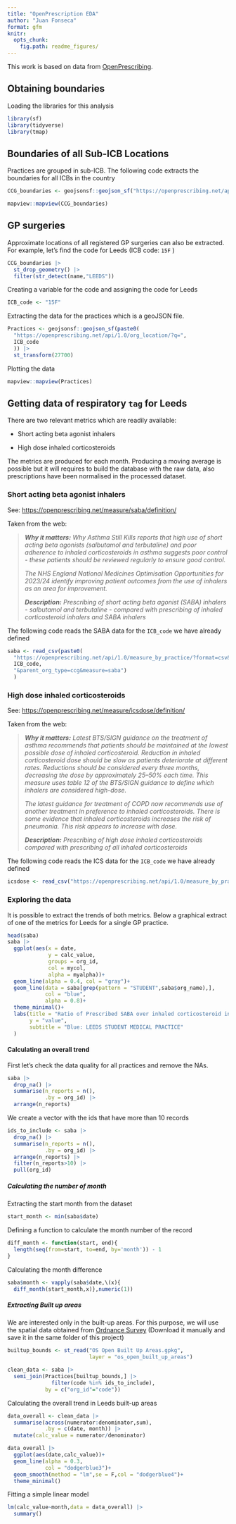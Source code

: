 ```yaml
---
title: "OpenPrescription EDA"
author: "Juan Fonseca"
format: gfm
knitr:
  opts_chunk:
    fig.path: readme_figures/
---
```


This work is based on data from [OpenPrescribing](https://openprescribing.net/).

## Obtaining boundaries

Loading the libraries for this analysis

```r
library(sf)
library(tidyverse)
library(tmap)
```

## Boundaries of all Sub-ICB Locations

Practices are grouped in sub-ICB. The following code extracts the boundaries for all ICBs in the country

```r
CCG_boundaries <- geojsonsf::geojson_sf("https://openprescribing.net/api/1.0/org_location/?org_type=ccg") 
```

```r
mapview::mapview(CCG_boundaries)
```

## GP surgeries

Approximate locations of all registered GP surgeries can also be extracted. For example, let's find the code for Leeds (ICB code: `15F` )

```r
CCG_boundaries |>
  st_drop_geometry() |>
  filter(str_detect(name,"LEEDS"))
```

Creating a variable for the code and assigning the code for Leeds

```r
ICB_code <- "15F" 
```

Extracting the data for the practices which is a geoJSON file.

```r
Practices <- geojsonsf::geojson_sf(paste0(
  "https://openprescribing.net/api/1.0/org_location/?q=",
  ICB_code
  )) |> 
  st_transform(27700)
```

Plotting the data

```r
mapview::mapview(Practices)
```

## Getting data of respiratory `tag` for Leeds

There are two relevant metrics which are readily available:

-   Short acting beta agonist inhalers

-   High dose inhaled corticosteroids

The metrics are produced for each month. Producing a moving average is possible but it will requires to build the database with the raw data, also prescriptions have been normalised in the processed dataset.

### Short acting beta agonist inhalers

See: <https://openprescribing.net/measure/saba/definition/>

Taken from the web:

> ***Why it matters:** Why Asthma Still Kills reports that high use of short acting beta agonists (salbutamol and terbutaline) and poor adherence to inhaled corticosteroids in asthma suggests poor control - these patients should be reviewed regularly to ensure good control.*
>
> *The NHS England National Medicines Optimisation Opportunities for 2023/24 identify improving patient outcomes from the use of inhalers as an area for improvement.*
>
> ***Description:** Prescribing of short acting beta agonist (SABA) inhalers - salbutamol and terbutaline - compared with prescribing of inhaled corticosteroid inhalers and SABA inhalers*

The following code reads the SABA data for the `ICB_code` we have already defined

```r
saba <- read_csv(paste0(
  "https://openprescribing.net/api/1.0/measure_by_practice/?format=csv&org=",
  ICB_code,
  "&parent_org_type=ccg&measure=saba")
  )
```

### High dose inhaled corticosteroids

See: <https://openprescribing.net/measure/icsdose/definition/>

Taken from the web:

> ***Why it matters:** Latest BTS/SIGN guidance on the treatment of asthma recommends that patients should be maintained at the lowest possible dose of inhaled corticosteroid. Reduction in inhaled corticosteroid dose should be slow as patients deteriorate at different rates. Reductions should be considered every three months, decreasing the dose by approximately 25–50% each time. This measure uses table 12 of the BTS/SIGN guidance to define which inhalers are considered high-dose.*
>
> *The latest guidance for treatment of COPD now recommends use of another treatment in preference to inhaled corticosteroids. There is some evidence that inhaled corticosteroids increases the risk of pneumonia. This risk appears to increase with dose.*
>
> ***Description:** Prescribing of high dose inhaled corticosteroids compared with prescribing of all inhaled corticosteroids*

The following code reads the ICS data for the `ICB_code` we have already defined

```r
icsdose <- read_csv("https://openprescribing.net/api/1.0/measure_by_practice/?format=csv&org=15F&parent_org_type=ccg&measure=icsdose")
```

### Exploring the data

It is possible to extract the trends of both metrics. Below a graphical extract of one of the metrics for Leeds for a single GP practice.

```r
head(saba)
saba |> 
  ggplot(aes(x = date,
             y = calc_value,
             groups = org_id,
             col = mycol,
             alpha = myalpha))+
  geom_line(alpha = 0.4, col = "gray")+
  geom_line(data = saba[grep(pattern = "STUDENT",saba$org_name),],
            col = "blue",
            alpha = 0.8)+
  theme_minimal()+
  labs(title = "Ratio of Prescribed SABA over inhaled corticosteroid inhalers + SABA",
       y = "value",
       subtitle = "Blue: LEEDS STUDENT MEDICAL PRACTICE"
  )
```

#### Calculating an overall trend

First let's check the data quality for all practices and remove the NAs.

```r
saba |>
  drop_na() |>
  summarise(n_reports = n(),
            .by = org_id) |>
  arrange(n_reports) 
```

We create a vector with the ids that have more than 10 records

```r
ids_to_include <- saba |>
  drop_na() |>
  summarise(n_reports = n(),
            .by = org_id) |>
  arrange(n_reports) |> 
  filter(n_reports>10) |> 
  pull(org_id)
```

##### Calculating the number of month

Extracting the start month from the dataset

```r
start_month <- min(saba$date)
```

Defining a function to calculate the month number of the record

```r
diff_month <- function(start, end){
  length(seq(from=start, to=end, by='month')) - 1
}
```

Calculating the month difference

```r
saba$month <- vapply(saba$date,\(x){
  diff_month(start_month,x)},numeric(1))
```

##### Extracting Built up areas

We are interested only in the built-up areas. For this purpose, we will use the spatial data obtained from [Ordnance Survey](https://osdatahub.os.uk/downloads/open/BuiltUpAreas) (Download it manually and save it in the same folder of this project)

```r
builtup_bounds <- st_read("OS Open Built Up Areas.gpkg",
                          layer = "os_open_built_up_areas")
```

```r
clean_data <- saba |>
  semi_join(Practices[builtup_bounds,] |>
              filter(code %in% ids_to_include),
            by = c("org_id"="code"))
```

Calculating the overall trend in Leeds built-up areas

```r
data_overall <- clean_data |>
  summarise(across(numerator:denominator,sum),
            .by = c(date, month)) |> 
  mutate(calc_value = numerator/denominator)
```

```r
data_overall |> 
  ggplot(aes(date,calc_value))+
  geom_line(alpha = 0.3,
            col = "dodgerblue3")+
  geom_smooth(method = "lm",se = F,col = "dodgerblue4")+
  theme_minimal()
```

Fitting a simple linear model

```r
lm(calc_value~month,data = data_overall) |> 
  summary()
```




